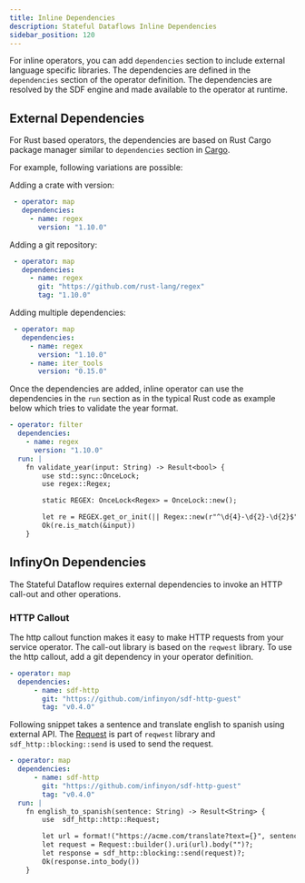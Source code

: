 ```yaml
---
title: Inline Dependencies
description: Stateful Dataflows Inline Dependencies
sidebar_position: 120
---
```


 For inline operators, you can add `dependencies` section to include external language specific libraries. The dependencies are defined in the `dependencies` section of the operator definition. The dependencies are resolved by the SDF engine and made available to the operator at runtime.


 ## External Dependencies

 For Rust based operators, the dependencies are based on Rust Cargo package manager similar to `dependencies` section in [Cargo](https://doc.rust-lang.org/cargo/reference/specifying-dependencies.html).

 For example, following variations are possible:

 Adding a crate with version:

 ```yaml
  - operator: map
    dependencies:
      - name: regex
        version: "1.10.0"
 ```

 Adding a git repository:

 ```yaml
  - operator: map
    dependencies:
      - name: regex
        git: "https://github.com/rust-lang/regex"
        tag: "1.10.0"
 ```

 Adding multiple dependencies:

 ```yaml
  - operator: map
    dependencies:
      - name: regex
        version: "1.10.0"
      - name: iter_tools
        version: "0.15.0"
 ```

 Once the dependencies are added, inline operator can use the dependencies in the `run` section as in the typical Rust code as example below which tries to validate the year format.

 ```yaml
 - operator: filter
   dependencies:
     - name: regex
       version: "1.10.0"
   run: |
     fn validate_year(input: String) -> Result<bool> {
         use std::sync::OnceLock;
         use regex::Regex;

         static REGEX: OnceLock<Regex> = OnceLock::new();

         let re = REGEX.get_or_init(|| Regex::new(r"^\d{4}-\d{2}-\d{2}$").unwrap());
         Ok(re.is_match(&input))
     }
 ```


 ## InfinyOn Dependencies

 The Stateful Dataflow requires external dependencies to invoke an HTTP call-out and other operations.

 ### HTTP Callout

 The http callout function makes it easy to make HTTP requests from your service operator. The call-out library is based on the `reqwest` library.  To use the http callout, add a git dependency in your operator definition.

 ```yaml
 - operator: map
   dependencies:
       - name: sdf-http
         git: "https://github.com/infinyon/sdf-http-guest"
         tag: "v0.4.0"
 ```

 Following snippet takes a sentence and translate english to spanish using external API.   The [Request](https://docs.rs/reqwest/0.11.24/reqwest/struct.Request.html) is part of `reqwest` library and `sdf_http::blocking::send` is used to send the request.


 ```yaml
 - operator: map
   dependencies:
       - name: sdf-http
         git: "https://github.com/infinyon/sdf-http-guest"
         tag: "v0.4.0"
   run: |
     fn english_to_spanish(sentence: String) -> Result<String> {
         use  sdf_http::http::Request;

         let url = format!("https://acme.com/translate?text={}", sentence);
         let request = Request::builder().uri(url).body("")?;
         let response = sdf_http::blocking::send(request)?;
         Ok(response.into_body())
     }
 ```
